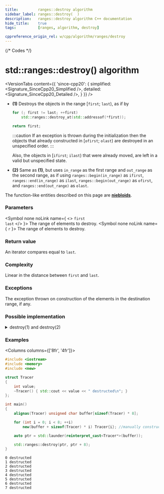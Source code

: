 ```yaml
---
title:         ranges::destroy algorithm
sidebar_label: ranges::destroy(  )
description:   ranges::destroy algorithm C++ documentation
hide_title:    true
tags:          [ranges, algorithm, destroy]

cppreference_origin_rel: w/cpp/algorithm/ranges/destroy
---
```



{/* Codes */}


# std::ranges::destroy() algorithm

<VersionTabs content={{
	'since-cpp20': {
		simplified:	<Signature_SinceCpp20_Simplified />,
		detailed:	<Signature_SinceCpp20_Detailed />,
	}
}} />

- **(1)** Destroys the objects in the range [`first`; `last`), as if by

  ```cpp
  for (; first != last; ++first)
      std::ranges::destroy_at(std::addressof(*first));

  return first;
  ```

  :::caution
  If an exception is thrown during the initialization then the objects that already constructed in [`ofirst`; `olast`)
  are destroyed in an unspecified order.
  :::

  Also, the objects in [`ifirst`; `ilast`) that were already moved, are left in a valid but unspecified state.

- **(2)** Same as **(1)**, but uses `in_range` as the first range and `out_range` as the second range,
  as if using `ranges::begin(in_range)` as `ifirst`, `ranges::end(in_range)` as `ilast`, `ranges::begin(out_range)` as `ofirst`,
  and `ranges::end(out_range)` as `olast`.

The function-like entities described on this page are [**niebloids**](/docs/std/algo/niebloids).

### Parameters

<SymbolTable>

  <Symbol none noLink name={ <> <code>first</code> <br/> <code>last</code> </> }>
    The range of elements to destroy.
  </Symbol>
  <Symbol none noLink name={ <code>r</code> }>
    The range of elements to destroy.
  </Symbol>

</SymbolTable>

### Return value

An iterator compares equal to `last`.

### Complexity

Linear in the distance between `first` and `last`.

### Exceptions

The exception thrown on construction of the elements in the destination range, if any.

### Possible implementation

<details>
<summary>destroy(1) and destroy(2)</summary>

```cpp
struct destroy_fn
{
    template<no-throw-input-iterator I, no-throw-sentinel-for<I> S>
        requires std::destructible<std::iter_value_t<I>>
    constexpr I operator()(I first, S last) const noexcept
    {
        for (; first != last; ++first)
            std::ranges::destroy_at(std::addressof(*first));
        return first;
    }

    template<no-throw-input-range R>
        requires std::destructible<std::ranges::range_value_t<R>>
    constexpr std::ranges::borrowed_iterator_t<R> operator()(R&& r) const noexcept
    {
        return operator()(std::ranges::begin(r), std::ranges::end(r));
    }
};

inline constexpr destroy_fn destroy{};
```

</details>

### Examples

<Columns columns={['8fr', '4fr']}>
<div>

```cpp title='Main.cpp' showLineNumbers
#include <iostream>
#include <memory>
#include <new>

struct Tracer
{
    int value;
    ~Tracer() { std::cout << value << " destructed\n"; }
};

int main()
{
    alignas(Tracer) unsigned char buffer[sizeof(Tracer) * 8];

    for (int i = 0; i < 8; ++i)
        new(buffer + sizeof(Tracer) * i) Tracer{i}; //manually construct objects

    auto ptr = std::launder(reinterpret_cast<Tracer*>(buffer));

    std::ranges::destroy(ptr, ptr + 8);
}
```

</div>
<div>

```plaintext title="Output"
0 destructed
1 destructed
2 destructed
3 destructed
4 destructed
5 destructed
6 destructed
7 destructed
```

</div>
</Columns>
